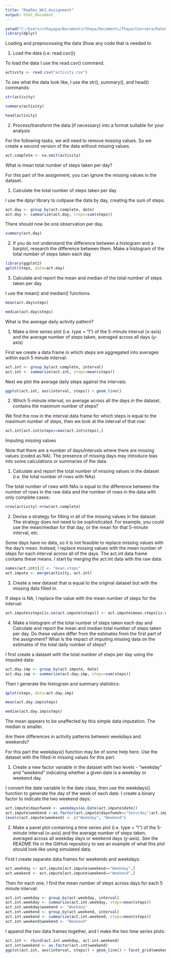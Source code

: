 ---
title: "RepRes_Wk2_Assignment"
output: html_document
---
```{r}
setwd("C:/Users/sthayapa/Documents/thaya/Documents/Thaya/Coursera/DataScience/Reproducible Research/repdata_data_activity/")
library(dplyr)
```

Loading and preprocessing the data
Show any code that is needed to

1. Load the data (i.e. read.csv())

To load the data I use the read.csv() command.

```{r}
activity <- read.csv("activity.csv")
```

To see what the data look like, I use the str(), summary(), and head() commands:
```{r}
str(activity)
```


```{r}
summary(activity)
```


```{r}
head(activity)
```

2. Process/transform the data (if necessary) into a format suitable for your analysis

For the following tasks, we will need to remove missing values. So we create a second version of the data without missing values.

```{r}
act.complete <- na.omit(activity)
```

What is mean total number of steps taken per day?

For this part of the assignment, you can ignore the missing values in the dataset.

1. Calculate the total number of steps taken per day

I use the dplyr library to collpase the data by day, creating the sum of steps.

```{r}
act.day <- group_by(act.complete, date)
act.day <- summarize(act.day, steps=sum(steps))
```

There should now be one observation per day.

```{r}
summary(act.day)
```

2. If you do not understand the difference between a histogram and a barplot, research the difference between them. Make a histogram of the total number of steps taken each day

```{r}
library(ggplot2)
qplot(steps, data=act.day)
```

3. Calculate and report the mean and median of the total number of steps taken per day

I use the mean() and median() functions.

```{r}
mean(act.day$steps)
```

```{r}
median(act.day$steps)
```


What is the average daily activity pattern?

1. Make a time series plot (i.e. type = "l") of the 5-minute interval (x-axis) and the average number of steps taken, averaged across all days (y-axis)

First we create a data frame in which steps are aggregated into averages within each 5 minute interval:

```{r}
act.int <- group_by(act.complete, interval)
act.int <- summarize(act.int, steps=mean(steps))
```

Next we plot the average daily steps against the intervals:

```{r}
ggplot(act.int, aes(interval, steps)) + geom_line()
```




2. Which 5-minute interval, on average across all the days in the dataset, contains the maximum number of steps?

We find the row in the interval data frame for which steps is equal to the maximum number of steps, then we look at the interval of that row:

```{r}
act.int[act.int$steps==max(act.int$steps),]
```


Imputing missing values

Note that there are a number of days/intervals where there are missing values (coded as NA). The presence of missing days may introduce bias into some calculations or summaries of the data.

1. Calculate and report the total number of missing values in the dataset (i.e. the total number of rows with NAs)

The total number of rows with NAs is equal to the difference between the number of rows in the raw data and the number of rows in the data with only complete cases:

```{r}
nrow(activity)-nrow(act.complete)
```

2. Devise a strategy for filling in all of the missing values in the dataset. The strategy does not need to be sophisticated. For example, you could use the mean/median for that day, or the mean for that 5-minute interval, etc.

Some days have no data, so it is not feasible to replace missing values with the day's mean. Instead, I replace missing values with the mean number of steps for each interval across all of the days. The act.int data frame contains these means. I start by merging the act.int data with the raw data:

```{r}
names(act.int)[2] <- "mean.steps"
act.impute <- merge(activity, act.int)
```

3. Create a new dataset that is equal to the original dataset but with the missing data filled in.

If steps is NA, I replace the value with the mean number of steps for the interval:

```{r}
act.impute$steps[is.na(act.impute$steps)] <- act.impute$mean.steps[is.na(act.impute$steps)]
```

4. Make a histogram of the total number of steps taken each day and Calculate and report the mean and median total number of steps taken per day. Do these values differ from the estimates from the first part of the assignment? What is the impact of imputing missing data on the estimates of the total daily number of steps?

I first create a dataset with the total number of steps per day using the imputed data:

```{r}
act.day.imp <- group_by(act.impute, date)
act.day.imp <- summarize(act.day.imp, steps=sum(steps))
```

Then I generate the histogram and summary statistics:

```{r}
qplot(steps, data=act.day.imp)
```


```{r}
mean(act.day.imp$steps)
```

```{r}
median(act.day.imp$steps)
```

The mean appears to be unaffected by this simple data imputation. The median is smaller.

Are there differences in activity patterns between weekdays and weekends?

For this part the weekdays() function may be of some help here. Use the dataset with the filled-in missing values for this part.

1. Create a new factor variable in the dataset with two levels - "weekday" and "weekend" indicating whether a given date is a weekday or weekend day.

I convert the date variable to the date class, then use the weekdays() function to generate the day of the week of each date. I create a binary factor to indicate the two weekend days:

```{r}
act.impute$dayofweek <- weekdays(as.Date(act.impute$date))
act.impute$weekend <-as.factor(act.impute$dayofweek=="Saturday"|act.impute$dayofweek=="Sunday")
levels(act.impute$weekend) <- c("Weekday", "Weekend")
```

2. Make a panel plot containing a time series plot (i.e. type = "l") of the 5-minute interval (x-axis) and the average number of steps taken, averaged across all weekday days or weekend days (y-axis). See the README file in the GitHub repository to see an example of what this plot should look like using simulated data.

First I create separate data frames for weekends and weekdays:

```{r}
act.weekday <- act.impute[act.impute$weekend=="Weekday",]
act.weekend <- act.impute[act.impute$weekend=="Weekend",]
```


Then for each one, I find the mean number of steps across days for each 5 minute interval:

```{r}
act.int.weekday <- group_by(act.weekday, interval)
act.int.weekday <- summarize(act.int.weekday, steps=mean(steps))
act.int.weekday$weekend <- "Weekday"
act.int.weekend <- group_by(act.weekend, interval)
act.int.weekend <- summarize(act.int.weekend, steps=mean(steps))
act.int.weekend$weekend <- "Weekend"
```

I append the two data frames together, and I make the two time series plots:

```{r}
act.int <- rbind(act.int.weekday, act.int.weekend)
act.int$weekend <- as.factor(act.int$weekend)
ggplot(act.int, aes(interval, steps)) + geom_line() + facet_grid(weekend ~ .)
```




